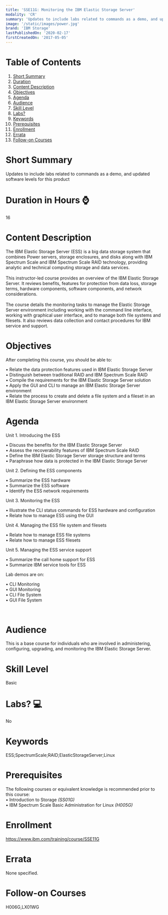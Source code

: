 ```yaml
---
title: 'SSE11G: Monitoring the IBM Elastic Storage Server'
modality: 'CR'
summary: 'Updates to include labs related to commands as a demo, and updated software levels for this product'
image: '/static/images/power.jpg'
brand: 'IBM Storage'
lastPublishedOn: '2020-02-17'
firstCreatedOn: '2017-05-05'
---
```

# Table of Contents
1.  [Short Summary](#short-summary)
2.  [Duration](#duration-in-hours-)
3.  [Content Description](#content-description)
4.  [Objectives](#objectives)
5.  [Agenda](#agenda)
6.  [Audience](#audience)
7.  [Skill Level](#skill-level)
8.  [Labs?](#labs-)
9.  [Keywords](#keywords)
10. [Prerequisites](#prerequisites)
11. [Enrollment](#enrollment)
12. [Errata](#errata)
13. [Follow-on Courses](#follow-on-courses)

# Short Summary
Updates to include labs related to commands as a demo, and updated software levels for this product

# Duration in Hours ⌚
16

# Content Description
<p>The IBM Elastic Storage Server (ESS) is a big data storage system that combines Power servers, storage enclosures, and disks along with IBM Spectrum Scale and IBM Spectrum Scale RAID technology, providing analytic and technical computing storage and data services.<br />
<br />
This instructor-led course provides an overview of the IBM Elastic Storage Server. It reviews benefits, features for protection from data loss, storage terms, hardware components, software components, and network considerations.<br />
<br />
The course details the monitoring tasks to manage the Elastic Storage Server environment including working with the command line interface, working with graphical user interface, and to manage both file systems and filesets. It also reviews data collection and contact procedures for IBM service and support.</p>

# Objectives
<p>After completing this course, you should be able to:</p>

<p>&bull; Relate the data protection features used in IBM Elastic Storage Server<br />
&bull; Distinguish between traditional RAID and IBM Spectrum Scale RAID<br />
&bull; Compile the requirements for the IBM Elastic Storage Server solution<br />
&bull; Apply the GUI and CLI to manage an IBM Elastic Storage Server environment<br />
&bull; Relate the process to create and delete a file system and a fileset in an IBM Elastic Storage Server environment</p>

# Agenda
<p>Unit 1. Introducing the ESS</p><p>&bull; Discuss the benefits for the IBM Elastic Storage Server<br />&bull; Assess the recoverability features of IBM Spectrum Scale RAID<br />&bull; Define the IBM Elastic Storage Server storage structure and terms<br />&bull; Paraphrase how data is protected in the IBM Elastic Storage Server</p><p>Unit 2. Defining the ESS components</p><p>&bull; Summarize the ESS hardware<br />&bull; Summarize the ESS software<br />&bull; Identify the ESS network requirements</p><p>Unit 3. Monitoring the ESS</p><p>&bull; Illustrate the CLI status commands for ESS hardware and configuration<br />&bull; Relate how to manage ESS using the GUI</p><p>Unit 4. Managing the ESS file system and filesets</p><p>&bull; Relate how to manage ESS file systems<br />&bull; Relate how to manage ESS filesets</p><p>Unit 5. Managing the ESS service support</p><p>&bull; Summarize the call home support for ESS<br />&bull; Summarize IBM service tools for ESS</p><p>Lab demos are on:</p><p>&bull; CLI Monitoring<br />&bull; GUI Monitoring<br />&bull; CLI File System<br />&bull; GUI File System</p><p>&nbsp;</p>

# Audience
<p>This is a base course for individuals who are involved in administering, configuring, upgrading, and monitoring the IBM Elastic Storage Server.</p>

# Skill Level
Basic

# Labs? 💻
No

# Keywords
ESS;SpectrumScale;RAID;ElasticStorageServer;Linux

# Prerequisites
<p>The following courses or equivalent knowledge is recommended prior to this course:<br />
&bull; Introduction to Storage<em> (SS01G)</em><br />
&bull; IBM Spectrum Scale Basic Administration for Linux <em>(H005G)</em></p>

# Enrollment
https://www.ibm.com/training/course/SSE11G

# Errata
None specified.

# Follow-on Courses
H006G,LX01WG

